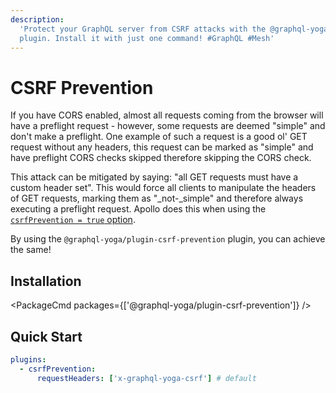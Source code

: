 ```yaml
---
description:
  'Protect your GraphQL server from CSRF attacks with the @graphql-yoga/plugin-csrf-prevention
  plugin. Install it with just one command! #GraphQL #Mesh'
---
```



# CSRF Prevention

If you have CORS enabled, almost all requests coming from the browser will have a preflight
request - however, some requests are deemed "simple" and don't make a preflight. One example of such
a request is a good ol' GET request without any headers, this request can be marked as "simple" and
have preflight CORS checks skipped therefore skipping the CORS check.

This attack can be mitigated by saying: "all GET requests must have a custom header set". This would
force all clients to manipulate the headers of GET requests, marking them as "\_not-\_simple" and
therefore always executing a preflight request. Apollo does this when using the
[`csrfPrevention = true` option](https://www.apollographql.com/docs/apollo-server/api/apollo-server/#csrfprevention).

By using the `@graphql-yoga/plugin-csrf-prevention` plugin, you can achieve the same!

## Installation

<PackageCmd packages={['@graphql-yoga/plugin-csrf-prevention']} />

## Quick Start

```yaml
plugins:
  - csrfPrevention:
      requestHeaders: ['x-graphql-yoga-csrf'] # default
```
